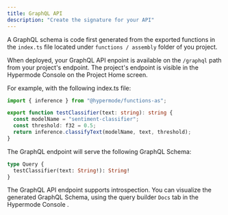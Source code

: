 ```yaml
---
title: GraphQL API
description: "Create the signature for your API"
---
```


A GraphQL schema is code first generated from the exported functions in the `index.ts` file located under `functions / assembly` folder of you project.

When deployed, your GraphQL API enpoint is available on the `/graphql` path from your project's endpoint.
The project's endpoint is visible in the Hypermode Console on the Project Home screen.

For example, with the following index.ts file:

```ts
import { inference } from "@hypermode/functions-as";

export function testClassifier(text: string): string {
  const modelName = "sentiment-classifier";
  const threshold: f32 = 0.5;
  return inference.classifyText(modelName, text, threshold);
}
```

The GraphQL endpoint will serve the following GraphQL Schema:

```graphql
type Query {
  testClassifier(text: String!): String!
}
```

The GraphQL API endpoint supports introspection.
You can visualize the generated GraphQL Schema, using the query builder `Docs` tab in the Hypermode Console .
